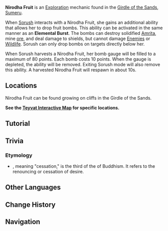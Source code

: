 {{stub|Add more info about ability's usage; add other controls for special ability}}
{{Terminology Infobox
|image        = Nirodha Fruit.png
|type         = Exploration
|region       = Sumeru
|subregion    = Girdle of the Sands
}}
'''Nirodha Fruit''' is an [[Exploration]] mechanic found in the [[Girdle of the Sands]], [[Sumeru]]. 

When [[Sorush (Gadget)|Sorush]] interacts with a Nirodha Fruit, she gains an additional ability that allows her to drop fruit bombs. This ability can be activated in the same manner as an '''Elemental Burst'''. The bombs can destroy solidified [[Amrita]], mine [[Mineral|ore]], and deal damage to shields, but cannot damage [[Enemy|Enemies]] or [[Wildlife]]. Sorush can only drop bombs on targets directly below her.

When Sorush harvests a Nirodha Fruit, her bomb gauge will be filled to a maximum of 80 points. Each bomb costs 10 points. When the gauge is depleted, the ability will be removed. Exiting Sorush mode will also remove this ability. A harvested Nirodha Fruit will respawn in about 10s.

==Locations==
Nirodha Fruit can be found growing on cliffs in the Girdle of the Sands.

'''See the [https://act.hoyolab.com/ys/app/interactive-map/index.html?lang=en-us#/map/2?shown_types=477 Teyvat Interactive Map] for specific locations.'''

==Tutorial==
{{Tutorial|Nirodha Fruit
}}
<!--
==Gallery==
<gallery>
</gallery>
-->
==Trivia==
===Etymology===
*{{Lang|{{w|Nirodha}}|sa=निरोध}}, meaning "cessation," is the third of the {{w|Four Noble Truths}} of Buddhism. It refers to the renouncing or cessation of desire.

==Other Languages==
{{Other Languages
|en       = Nirodha Fruit
|zhs      = 苦离果
|zhs_rm   = Kǔlí-guǒ
|zht      = 苦離果
|zht_rm   = Kǔlí-guǒ
|zh_tl    = 
|ja       = ニローダの実
|ja_rm    = Nirooda no Mi
|ja_tl    = Nirodha Fruit
|ko       = 니로다 열매
|ko_tl    = Nirodha Fruit
|es       = Fruto nirodha
|es_tl    = Nirodha Fruit
|fr       = Fruits de nirodha
|fr_tl    = Nirodha Fruits
|ru       = Фрукт ниродха
|ru_tl    = Nirodha Fruit
|th       = ผลนิโรธ
|th_rm    = 
|th_tl    = 
|vi       = Quả Nirodha
|vi_tl    = 
|de       = Nirodha-Frucht
|de_tl    = Nirodha Fruit
|id       = Buah Nirodha
|id_tl    = Nirodha Fruit
|pt       = Fruta Nirodha
|pt_tl    = 
|tr       = Nirodha Meyvesi
|tr_tl    = Nirodha Fruit
|it       = Frutto di Nirodha
|it_tl    = 
}}

==Change History==
{{Change History|3.6}}
<!--
==References==
{{Reflist}}
-->
==Navigation==
{{Exploration Navbox|Sumeru}}